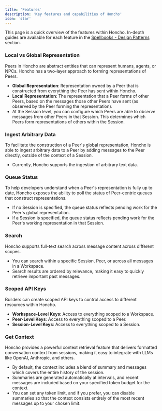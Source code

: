 ```yaml
---
title: 'Features'
description: 'Key features and capabilities of Honcho'
icon: 'star'
---
```


This page is a quick overview of the features within Honcho. In-depth
guides are available for each feature in the [Spellbooks - Design Patterns](../../guides/overview#design-patterns) section.

### Local vs Global Representation
Peers in Honcho are abstract entities that can represent humans, agents, or NPCs. Honcho has a two-layer approach to forming representations of Peers.
- **Global Representation**: Representation owned by a Peer that is constructed from everything the Peer has sent within Honcho.
- **Local Representation**: The representation that a Peer forms of other Peers, based on the messages those other Peers have sent (as observed by the Peer forming the representation).
- At the Session level, you can configure which Peers are able to observe messages from other Peers in that Session. This determines which Peers form representations of others within the Session.

### Ingest Arbitrary Data
To facilitate the construction of a Peer's global representation, Honcho is able to ingest arbitrary data to a Peer by adding messages to the Peer directly, outside of the context of a Session.
- Currently, Honcho supports the ingestion of arbitrary text data.

### Queue Status
To help developers understand when a Peer's representation is fully up to date, Honcho exposes the ability to poll the status of Peer-centric queues that construct representations.
- If no Session is specified, the queue status reflects pending work for the Peer's global representation.
- If a Session is specified, the queue status reflects pending work for the Peer's working representation in that Session.

### Search
Honcho supports full-text search across message content across different scopes.
- You can search within a specific Session, Peer, or across all messages in a Workspace.
- Search results are ordered by relevance, making it easy to quickly retrieve important past messages.

### Scoped API Keys
Builders can create scoped API keys to control access to different resources within Honcho.
- **Workspace-Level Keys**: Access to everything scoped to a Workspace.
- **Peer-Level Keys**: Access to everything scoped to a Peer.
- **Session-Level Keys**: Access to everything scoped to a Session.

### Get Context
Honcho provides a powerful context retrieval feature that delivers formatted conversation context from sessions, making it easy to integrate with LLMs like OpenAI, Anthropic, and others.
- By default, the context includes a blend of summary and messages which covers the entire history of the session.
- Summaries are generated automatically at intervals, and recent messages are included based on your specified token budget for the context.
- You can set any token limit, and if you prefer, you can disable summaries so that the context consists entirely of the most recent messages up to your chosen limit.
